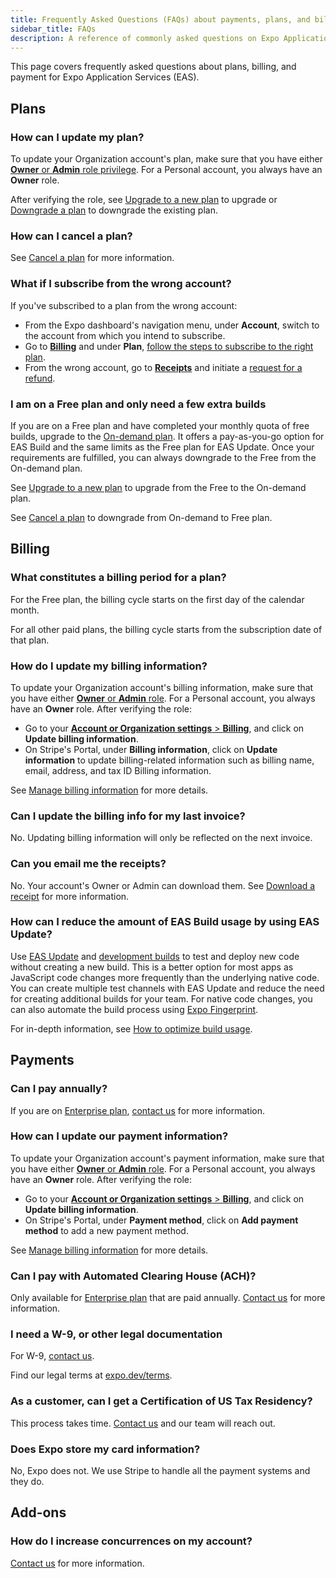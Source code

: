 ```yaml
---
title: Frequently Asked Questions (FAQs) about payments, plans, and billing
sidebar_title: FAQs
description: A reference of commonly asked questions on Expo Application Services (EAS) plans, billing, and payment.
---
```


This page covers frequently asked questions about plans, billing, and payment for Expo Application Services (EAS).

## Plans

### How can I update my plan?

To update your Organization account's plan, make sure that you have either [**Owner** or **Admin** role privilege](/accounts/working-together/#manage-access). For a Personal account, you always have an **Owner** role.

After verifying the role, see [Upgrade to a new plan](/billing/management/#upgrade-to-a-new-plan) to upgrade or [Downgrade a plan](/billing/management/#downgrade-a-plan) to downgrade the existing plan.

### How can I cancel a plan?

See [Cancel a plan](/billing/management/#cancel-a-plan) for more information.

### What if I subscribe from the wrong account?

If you've subscribed to a plan from the wrong account:

- From the Expo dashboard's navigation menu, under **Account**, switch to the account from which you intend to subscribe.
- Go to [**Billing**](https://expo.dev/settings/billing) and under **Plan**, [follow the steps to subscribe to the right plan](/billing/management/#upgrade-to-a-new-plan).
- From the wrong account, go to **[Receipts](https://expo.dev/accounts/[account]/settings/receipts)** and initiate a [request for a refund](/billing/invoices-and-receipts/#request-a-refund).

### I am on a Free plan and only need a few extra builds

If you are on a Free plan and have completed your monthly quota of free builds, upgrade to the [On-demand plan](https://www.notion.so/Subscriptions-Plans-and-Add-ons-3f928a4b5a944f918cd7cc5a17c91005?pvs=21). It offers a pay-as-you-go option for EAS Build and the same limits as the Free plan for EAS Update. Once your requirements are fulfilled, you can always downgrade to the Free from the On-demand plan.

See [Upgrade to a new plan](/billing/management/#upgrade-to-a-new-plan) to upgrade from the Free to the On-demand plan.

See [Cancel a plan](/billing/management/#cancel-a-plan) to downgrade from On-demand to Free plan.

## Billing

### What constitutes a billing period for a plan?

For the Free plan, the billing cycle starts on the first day of the calendar month.

For all other paid plans, the billing cycle starts from the subscription date of that plan.

### How do I update my billing information?

To update your Organization account's billing information, make sure that you have either [**Owner** or **Admin** role](/accounts/working-together/#manage-access). For a Personal account, you always have an **Owner** role. After verifying the role:

- Go to your [**Account or Organization settings** > **Billing**](https://expo.dev/settings/billing), and click on **Update billing information**.
- On Stripe's Portal, under **Billing information**, click on **Update information** to update billing-related information such as billing name, email, address, and tax ID Billing information.

See [Manage billing information](/billing/management/#manage-billing-information) for more details.

### Can I update the billing info for my last invoice?

No. Updating billing information will only be reflected on the next invoice.

### Can you email me the receipts?

No. Your account's Owner or Admin can download them. See [Download a receipt](/billing/invoices-and-receipts/#download-and-view-a-receipt) for more information.

### How can I reduce the amount of EAS Build usage by using EAS Update?

Use [EAS Update](/eas-update/introduction/) and [development builds](/develop/development-builds/introduction/) to test and deploy new code without creating a new build. This is a better option for most apps as JavaScript code changes more frequently than the underlying native code. You can create multiple test channels with EAS Update and reduce the need for creating additional builds for your team. For native code changes, you can also automate the build process using [Expo Fingerprint](https://expo.dev/blog/fingerprint-your-native-runtime).

For in-depth information, see [How to optimize build usage](/billing/usage-based-pricing/#how-to-optimize-build-usage).

## Payments

### Can I pay annually?

If you are on [Enterprise plan](/billing/plans/#enterprise), [contact us](https://expo.dev/contact) for more information.

### How can I update our payment information?

To update your Organization account's payment information, make sure that you have either [**Owner** or **Admin** role](/accounts/working-together/#manage-access). For a Personal account, you always have an **Owner** role. After verifying the role:

- Go to your [**Account or Organization settings** > **Billing**](https://expo.dev/settings/billing), and click on **Update billing information**.
- On Stripe's Portal, under **Payment method**, click on **Add payment method** to add a new payment method.

See [Manage billing information](/billing/management/#manage-billing-information) for more details.

### Can I pay with Automated Clearing House (ACH)?

Only available for [Enterprise plan](/billing/plans/#enterprise) that are paid annually. [Contact us](https://expo.dev/contact) for more information.

### I need a W-9, or other legal documentation

For W-9, [contact us](https://expo.dev/contact).

Find our legal terms at [expo.dev/terms](https://expo.dev/terms).

### As a customer, can I get a Certification of US Tax Residency?

This process takes time. [Contact us](https://expo.dev/contact) and our team will reach out.

### Does Expo store my card information?

No, Expo does not. We use Stripe to handle all the payment systems and they do.

## Add-ons

### How do I increase concurrences on my account?

[Contact us](https://expo.dev/contact) for more information.

